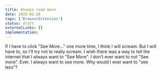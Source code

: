 ```yaml
---
title: Always read more
date: 2025-02-28
tags: ['BrowserExtension']
status: draft
externalLinks: []
implementation: 
---
```


If I have to click "See More..." one more time, I think I will scream.
But I will have to, so I'll try not to really scream.
I wish there was a way to tell the internet that I always want to "See More".  I don't ever want to not "See more".  Ever.  I always want to see more. Why would I ever want to "see less"?

